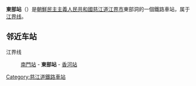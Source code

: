 {{朝鮮半島車站資訊
|公司色 = blue
|文字色 = 
|站名 = 東部站
|圖片 = 
|pxl = 
|圖片說明 =
|前一站 = [[南門站|南門]]
|前一站距離 = 4.3
|後一站距離 = 2.8
|後一站 = [[香河站|香河]]
|所屬路線 = [[江界线|江界线]]
|距離 = 6.1
|起點站 = [[江界站|江界]]
|諺文 = 동부역
|朝鮮漢字 = 東部驛
|文觀部式 = 
|馬-賴式 = 
|副站名 = 
|車站編號 = 
|停站路線數 = 
|所屬公司 = [[朝鮮民主主義人民共和國鐵道省|朝鮮民主主義人民共和國鐵道省]]
|所在地 =[[慈江道|慈江道]][[江界市|江界市]]東部洞
|車站構造 = 地面车站
|月台配置 = 
|啟用年月日 =
|廢站年月日 = 
|上下車人次 = 
|統計年度 = 
|轉車 = 
|備註 = 
|全寬備註 = 
}}

'''東部站'''（{{lang-ko|東部驛 / 동부역|dongbuyeog}}）是[[朝鮮民主主義人民共和國|朝鮮民主主義人民共和國]][[慈江道|慈江道]][[江界市|江界市]]東部洞的一個鐵路車站，属于[[江界线|江界线]]。

==邻近车站==
江界线
:[[南門站|南門站]] - '''東部站''' - [[香河站|香河站]]

{{朝鲜铁路小作品}}

{{江界线}}

[[Category:慈江道鐵路車站|Category:慈江道鐵路車站]]